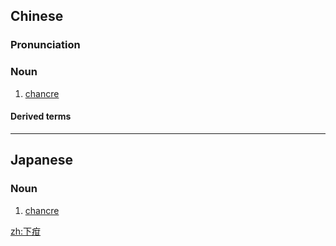 ==Chinese==
{{zh-forms}}

===Pronunciation===
{{zh-pron
|m=xiàgān
|c=haa6 gam1
|cat=n
}}

===Noun===
{{zh-noun}}

# {{lb|zh|pathology}} [[chancre]]

====Derived terms====
{{zh-der|軟下疳}}

----

==Japanese==
{{ja-kanjitab|げ|かん|yomi=o}}

===Noun===
{{ja-noun|げかん}}

# {{lb|ja|pathology|sort=けかん'}} [[chancre]]

[[zh:下疳]]